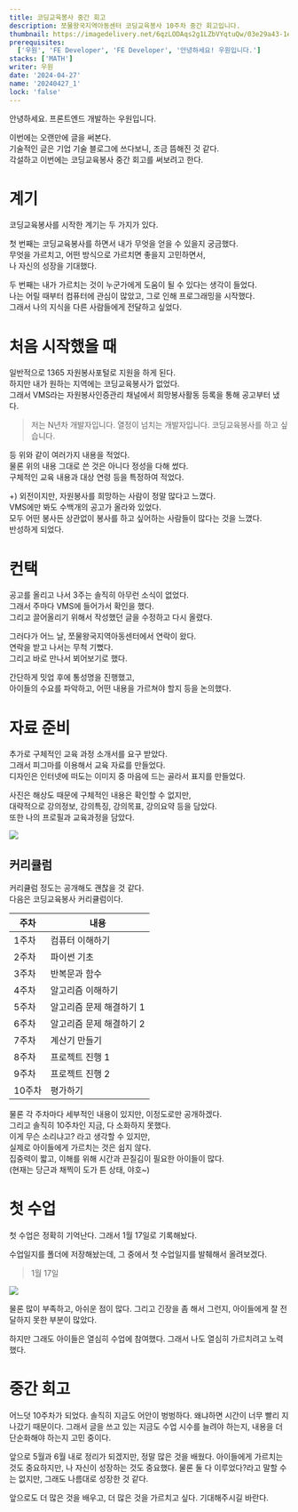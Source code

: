 ```yaml
---
title: 코딩교육봉사 중간 회고
description: 쪼물왕국지역아동센터 코딩교육봉사 10주차 중간 회고입니다.
thumbnail: https://imagedelivery.net/6qzLODAqs2g1LZbVYqtuQw/03e29a43-1edf-4b59-e2a9-24c002b40700/public
prerequisites:
  ['우원', 'FE Developer', 'FE Developer', '안녕하세요! 우원입니다.']
stacks: ['MATH']
writer: 우원
date: '2024-04-27'
name: '20240427_1'
lock: 'false'
---
```


안녕하세요. 프론트엔드 개발하는 우원입니다.

이번에는 오랜만에 글을 써본다.  
기술적인 글은 기업 기술 블로그에 쓰다보니, 조금 뜸해진 것 같다.  
각설하고 이번에는 코딩교육봉사 중간 회고를 써보려고 한다.

# 계기

코딩교육봉사를 시작한 계기는 두 가지가 있다.

첫 번째는 코딩교육봉사를 하면서 내가 무엇을 얻을 수 있을지 궁금했다.  
무엇을 가르치고, 어떤 방식으로 가르치면 좋을지 고민하면서,  
나 자신의 성장을 기대했다.

두 번째는 내가 가르치는 것이 누군가에게 도움이 될 수 있다는 생각이 들었다.  
나는 어릴 때부터 컴퓨터에 관심이 많았고, 그로 인해 프로그래밍을 시작했다.  
그래서 나의 지식을 다른 사람들에게 전달하고 싶었다.

# 처음 시작했을 때

일반적으로 1365 자원봉사포털로 지원을 하게 된다.  
하지만 내가 원하는 지역에는 코딩교육봉사가 없었다.  
그래서 VMS라는 자원봉사인증관리 채널에서 희망봉사활동 등록을 통해 공고부터 냈다.

> 저는 N년차 개발자입니다.
> 열정이 넘치는 개발자입니다.
> 코딩교육봉사를 하고 싶습니다.

등 위와 같이 여러가지 내용을 적었다.  
물론 위의 내용 그대로 쓴 것은 아니다 정성을 다해 썼다.  
구체적인 교육 내용과 대상 연령 등을 특정하여 적었다.

+) 외전이지만, 자원봉사를 희망하는 사람이 정말 많다고 느꼈다.  
VMS에만 봐도 수백개의 공고가 올라와 있었다.  
모두 어떤 봉사든 상관없이 봉사를 하고 싶어하는 사람들이 많다는 것을 느꼈다.  
반성하게 되었다.

# 컨택

공고를 올리고 나서 3주는 솔직히 아무런 소식이 없었다.  
그래서 주마다 VMS에 들어가서 확인을 했다.  
그리고 끌어올리기 위해서 작성했던 글을 수정하고 다시 올렸다.

그러다가 어느 날, 쪼물왕국지역아동센터에서 연락이 왔다.  
연락을 받고 나서는 무척 기뻤다.  
그리고 바로 만나서 뵈어보기로 했다.

간단하게 밋업 후에 통성명을 진행했고,  
아이들의 수요를 파악하고, 어떤 내용을 가르쳐야 할지 등을 논의했다.

# 자료 준비

추가로 구체적인 교육 과정 소개서를 요구 받았다.  
그래서 피그마를 이용해서 교육 자료를 만들었다.  
디자인은 인터넷에 떠도는 이미지 중 마음에 드는 골라서 표지를 만들었다.

사진은 해상도 때문에 구체적인 내용은 확인할 수 없지만,  
대략적으로 강의정보, 강의특징, 강의목표, 강의요약 등을 담았다.  
또한 나의 프로필과 교육과정을 담았다.

![](https://imagedelivery.net/6qzLODAqs2g1LZbVYqtuQw/cdf0c2ce-bbf9-443a-2da0-f61d31006400/public)

## 커리큘럼

커리큘럼 정도는 공개해도 괜찮을 것 같다.  
다음은 코딩교육봉사 커리큘럼이다.

| 주차   | 내용                     |
| ------ | ------------------------ |
| 1주차  | 컴퓨터 이해하기          |
| 2주차  | 파이썬 기초              |
| 3주차  | 반복문과 함수            |
| 4주차  | 알고리즘 이해하기        |
| 5주차  | 알고리즘 문제 해결하기 1 |
| 6주차  | 알고리즘 문제 해결하기 2 |
| 7주차  | 계산기 만들기            |
| 8주차  | 프로젝트 진행 1          |
| 9주차  | 프로젝트 진행 2          |
| 10주차 | 평가하기                 |

물론 각 주차마다 세부적인 내용이 있지만, 이정도로만 공개하겠다.  
그리고 솔직히 10주차인 지금, 다 소화하지 못했다.  
이게 무슨 소리냐고? 라고 생각할 수 있지만,  
실제로 아이들에게 가르치는 것은 쉽지 않다.  
집중력이 짧고, 이해를 위해 시간과 끈질김이 필요한 아이들이 많다.  
(현재는 당근과 채찍이 도가 튼 상태, 야호~)

# 첫 수업

첫 수업은 정확히 기억난다.
그래서 1월 17일로 기록해놨다.

수업일지를 폴더에 저장해놨는데,
그 중에서 첫 수업일지를 발췌해서 올려보겠다.

> 1월 17일

![](https://imagedelivery.net/6qzLODAqs2g1LZbVYqtuQw/f723efcd-9105-47c2-b1c9-965ebcda7400/public)

물론 많이 부족하고, 아쉬운 점이 많다.
그리고 긴장을 좀 해서 그런지,
아이들에게 잘 전달하지 못한 부분이 많았다.

하지만 그래도 아이들은 열심히 수업에 참여했다.
그래서 나도 열심히 가르치려고 노력했다.

# 중간 회고

어느덧 10주차가 되었다.
솔직히 지금도 어안이 벙벙하다.
왜냐하면 시간이 너무 빨리 지나갔기 때문이다.
그래서 글을 쓰고 있는 지금도
수업 시수를 늘려야 하는지, 내용을 더 단순화해야 하는지 고민 중이다.

앞으로 5월과 6월 내로 정리가 되겠지만,
정말 많은 것을 배웠다.
아이들에게 가르치는 것도 중요하지만,
나 자신이 성장하는 것도 중요했다.
물론 둘 다 이루었다?라고 말할 수는 없지만,
그래도 나름대로 성장한 것 같다.

앞으로도 더 많은 것을 배우고, 더 많은 것을 가르치고 싶다.
기대해주시길 바란다.